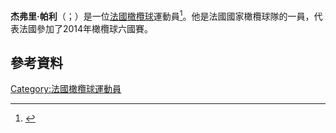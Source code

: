 '''杰弗里·帕利'''（{{lang-fr|Geoffrey Palis}}；{{bd|1991年|7月8日}}）是一位[[法國|法國]][[橄欖球|橄欖球]]運動員<ref>{{citeweb|url=http://www.theguardian.com/sport/2014/jan/06/france-announce-six-nations-squad|title=Six Nations 2014: France omit Frédéric Michalak from preliminary squad of 30|date=6 January 2014|work=Guardian UK|accessdate=17 January 2014|archive-date=2018-02-06|archive-url=https://web.archive.org/web/20180206073521/https://www.theguardian.com/sport/2014/jan/06/france-announce-six-nations-squad|dead-url=no}}</ref>。他是法國國家橄欖球隊的一員，代表法國參加了2014年橄欖球六國賽。

==參考資料==
{{Reflist}}
[[Category:法國橄欖球運動員|Category:法國橄欖球運動員]]